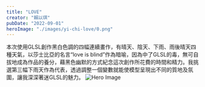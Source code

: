 ```yaml
---
title: "LOVE"
creator: "賴以琪"
pubDate: "2022-09-01"
heroImage: "./images/yi-chi-love/0.png"
---
```



<Flex>
  <Box>
    本次使用GLSL創作黑白色調的四幅連續畫作，有晴天、陰天、下雨、雨後晴天四種天氣，以莎士比亞的名言“love is blind”作為暗喻，因為中了GLSL的毒，無可自拔地成為作品的養分，藉黑色幽默的方式紀念這次創作所花費的時間和精力。我挑選第三幅下雨天作為代表，透過調整一個變數就能使模型呈現出不同的質地及氛圍，讓我深深著迷GLSL的魅力。
  </Box>
  <Box>
    <Image src={img} alt='Hero Image' />
  </Box>
</Flex>